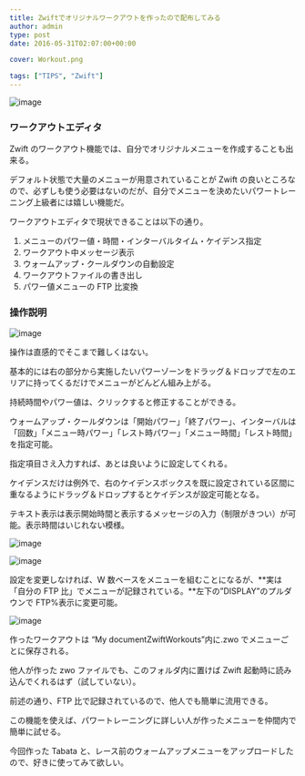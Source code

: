 ---
title: Zwiftでオリジナルワークアウトを作ったので配布してみる
author: admin
type: post
date: 2016-05-31T02:07:00+00:00

cover: Workout.png

tags: ["TIPS", "Zwift"]
---

![image](./Workout.png)

### ワークアウトエディタ

Zwift のワークアウト機能では、自分でオリジナルメニューを作成することも出来る。

デフォルト状態で大量のメニューが用意されていることが Zwift の良いところなので、必ずしも使う必要はないのだが、自分でメニューを決めたいパワートレーニング上級者には嬉しい機能だ。

ワークアウトエディタで現状できることは以下の通り。

1. メニューのパワー値・時間・インターバルタイム・ケイデンス指定
2. ワークアウト中メッセージ表示
3. ウォームアップ・クールダウンの自動設定
4. ワークアウトファイルの書き出し
5. パワー値メニューの FTP 比変換

### 操作説明

![image](./edit.png)

操作は直感的でそこまで難しくはない。

基本的には右の部分から実施したいパワーゾーンをドラッグ＆ドロップで左のエリアに持ってくるだけでメニューがどんどん組み上がる。

持続時間やパワー値は、クリックすると修正することができる。

ウォームアップ・クールダウンは「開始パワー」「終了パワー」、インターバルは「回数」「メニュー時パワー」「レスト時パワー」「メニュー時間」「レスト時間」を指定可能。

指定項目さえ入力すれば、あとは良いように設定してくれる。

ケイデンスだけは例外で、右のケイデンスボックスを既に設定されている区間に重なるようにドラッグ＆ドロップするとケイデンスが設定可能となる。

テキスト表示は表示開始時間と表示するメッセージの入力（制限がきつい）が可能。表示時間はいじれない模様。

![image](./ftp2.png)

![image](./ftp.png)

設定を変更しなければ、W 数ベースをメニューを組むことになるが、**実は「自分の FTP 比」でメニューが記録されている。**左下の&#8221;DISPLAY&#8221;のプルダウンで FTP%表示に変更可能。

![image](./ex.png)

作ったワークアウトは &#8220;My documentZwiftWorkouts&#8221;内に.zwo でメニューごとに保存される。

他人が作った zwo ファイルでも、このフォルダ内に置けば Zwift 起動時に読み込んでくれるはず（試していない）。

前述の通り、FTP 比で記録されているので、他人でも簡単に流用できる。

この機能を使えば、パワートレーニングに詳しい人が作ったメニューを仲間内で簡単に試せる。

今回作った Tabata と、レース前のウォームアップメニューをアップロードしたので、好きに使ってみて欲しい。

<LinkBox url="https://drive.google.com/open?id=0B0fDVdF8jC_UaWVrUGdUNEE3LVE" />

<LinkBox
  isAmazonLink
  url="http://www.amazon.co.jp/exec/obidos/ASIN/B00J87AN1M/gensobunya-22/ref=nosim/"
/>
